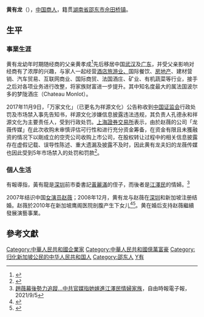 {{Infobox person
| 姓名 = 黄有龙
| 圖像 = 
| 圖像大小 = 
| 圖像替代 = 
| 圖像說明 = 
| 出生名   = 
| 出生日期 = {{birth date and age|1976|09|18}}<ref>{{cite web |title=王建国与深圳市锦城投资有限公司股东资格确认纠纷一审民事判决书 |url=https://xin.baidu.com/wenshu?wenshuId=3926f08ac8e8698d542f752d63959d403da06af1 |website=百度企业信用平台 |publisher=广东省深圳市宝安区人民法院 |accessdate=2019-03-04}}</ref>
| 出生地點 = {{CHN}}[[湖南省|湖南省]]
| 國籍 = {{SIN}}<ref>{{cite web |title=中国证监会行政处罚决定书（万家文化） |url=http://www.csrc.gov.cn/pub/zjhpublic/G00306212/201804/t20180416_336809.htm |website=中国证券监督管理委员会 |accessdate=2019-03-04 |date=2018-04-11}}</ref><ref name="孩子出生纸揭秘赵薇已婚 宝宝生父被曝光"/>
| 籍貫 = [[湖南省|湖南省]][[邵东县|邵东县]]<ref name="a1"/>[[佘田桥镇|佘田桥镇]]
| 職業 = [[商人|商人]]
| 活躍時期 = 
| 教育程度 = 高级管理人员工商管理硕士（[[EMBA|EMBA]]）
| 配偶 = {{marriage|[[赵薇|赵薇]]|December 2008}}
| 兒女 = 一子一女
}}

'''黄有龙'''（{{bd|1976年|9月18日|||CatIdx=H黄}}），[[中華人民共和國|中国]][[商人|商人]]，籍贯[[湖南省|湖南省]][[邵东市|邵东市]][[佘田桥镇|佘田桥镇]]。

==生平==
===事業生涯===
黄有龙幼年时期随经商的父亲黄孝成<ref name="a1">{{Cite web|url=http://www.chinashaodong.com/Info.aspx?ModelId=1&Id=27407|title=八旬老人故土情深 --- 中国邵东网-红网邵东站|accessdate=2017-01-17|last=设计/技术支持:红网, rednet.cn|work=www.chinashaodong.com}}{{Dead link|date=2018年11月 |bot=InternetArchiveBot |fix-attempted=yes }}</ref>先后移居中国[[武汉|武汉]]及[[广东|广东]]，并受父亲影响对经商有了浓厚的兴趣，与家人一起经营[[酒店管理|酒店旅游业、]]国际餐饮、[[房地产|房地产]]、建材营销、汽车贸易、互联网商业、国际商贸、法国酒庄、矿业、有机蔬菜等行业，接手之后对各项业务进行改整，将家族财富进一步提升。其中知名度最大的属法国波尔多的梦陇酒庄（Chateau Monlot）。

2017年11月9日，「万家文化」（已更名为祥源文化）公告称收到[[中国证监会|中国证监会]]行政处罚及市场禁入事先告知书，祥源文化涉嫌信息披露违法违规，其负责人孔德永和祥源文化为主要责任人，受到行政处罚。[[上海證券交易所|上海證券交易所]]表示，由於赵薇的公司「龙薇传媒」在此次收购未审慎评估可行性和进行充分资金筹备，在资金有限且未獲融资的情况下以剛成立的空壳公司收购上市公司，在股权转让过程中的相关信息披露存在虚假记载、误导性陈述、重大遗漏及披露不及时，因此黄有龙夫妇的龙薇传媒也因此受到5年市场禁入的处罚和罚款<ref>{{Cite web |url = https://finance.sina.com.cn/stock/y/2018-11-20/doc-ihnyuqhi5115047.shtml |title = 上交所:认定赵薇夫妇5年内不适合担任上市公司董监高 |author =  |date = 2018-11-20 |publisher = 新浪财经 |language =  |accessdate =  |quote =  |archive-date = 2018-11-20 |archive-url = https://web.archive.org/web/20181120182711/https://finance.sina.com.cn/stock/y/2018-11-20/doc-ihnyuqhi5115047.shtml |dead-url = no }}</ref>。

===個人生活===
有報導指，黃有龍是[[深圳|深圳]]前市委書記[[黃麗滿|黃麗滿]]的侄子，而後者是[[江澤民|江澤民]]的情婦。<ref>[https://news.ltn.com.tw/news/world/breakingnews/3661319 趙薇幕後勢力追蹤…中共官媒指她嫁進江澤民情婦家族]，自由時報電子報，2021/9/5</ref>

2007年结识中国[[女演员|女演员]][[赵薇|赵薇]]；2008年12月，黄有龙与赵薇在[[深圳|深圳]]和新加坡注册结婚。赵薇於2010年在新加坡鹰阁医院剖腹产生下女儿<ref>{{cite news | title=已成为新加坡永久居民　赵薇11日本地产女 | url=http://showbiz.omy.sg/Showbiz/E-News/Story/OMYStory201004150536-143892/2.html | publisher=omy | date=2010-04-15 | language=zh-hans | deadurl=yes | archiveurl=https://web.archive.org/web/20100418180842/http://showbiz.omy.sg/Showbiz/E-News/Story/OMYStory201004150536-143892/2.html | archivedate=2010-04-18 }}</ref><ref name="孩子出生纸揭秘赵薇已婚 宝宝生父被曝光">{{Cite news |url=http://ent.sina.com.cn/s/m/2010-04-16/11532931572.shtml  |title=孩子出生纸揭秘赵薇已婚 宝宝生父被曝光 |date=2010-04-16| quote=两人在2008年注册结婚，都是新加坡永久居民}}</ref>。黄在婚后支持赵薇繼續發展演藝事業。

== 參考文獻 ==
{{reflist}}

{{DEFAULTSORT:H黄}}
[[Category:中華人民共和國企業家|Category:中華人民共和國企業家]]
[[Category:中華人民共和國億萬富豪|Category:中華人民共和國億萬富豪]]
[[Category:归化新加坡公民的中华人民共和国人|Category:归化新加坡公民的中华人民共和国人]]
[[Category:邵东人|Category:邵东人]]
[[Category:黄姓|Y有]]